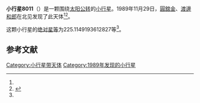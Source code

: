 {{Infobox planet
| bgcolour = #FFFFC0
| name = 8011 Saijokeiichi
| symbol = 
| image = 
| caption = 
| discovery = yes
| discovery_ref = 
| discoverer = [[圓舘金|圓舘金]]、[[渡邊和郎|渡邊和郎]]
| discovery_site = [[北见|北见]] 
| discovered = 1989年11月29日
| designations = yes
| mp_name = 
| named_after = 
| alt_names = 1989 WG7/ 1976 UV1 / 1986 AC2
| mp_category = [[主带小行星|主带小行星]]
| orbit_ref = <ref name="a">[http://ssd.jpl.nasa.gov/sbdb.cgi?sstr=8011 8011 Saijokeiichi] {{Wayback|url=http://ssd.jpl.nasa.gov/sbdb.cgi?sstr=8011 |date=20201124030252 }}，小行星數據庫瀏覽器（JPL Small-Body Database Browser）－[[美国国家航空航天局|美国国家航空航天局]]喷气推进实验室</ref>
| epoch = 2456400.5 (2013年4月18日更新)
| aphelion = {{convert|3.034571615672397|AU|km|3|abbr=on|lk=out}}
| perihelion = {{convert|2.201039242002759|AU|km|3|abbr=on}}
| semimajor = {{convert|2.617805428837578|AU|km|3|abbr=on}}
| eccentricity = 0.159204417
| period = 1547.050437 [[日|日]]<br />4.24[[儒略年|儒略年]]
| avg_speed = 
| inclination = 1.649211103506794
| asc_node = 236.4831087939546
| mean_anomaly = 
| arg_peri = 225.1149193612827
| satellites = 
| physical_characteristics = yes
| dimensions = 
| mass = 
| density = 
| surface_grav = 
| escape_velocity = 
| sidereal_day = 
| axial_tilt = 
| pole_ecliptic_lat = 
| pole_ecliptic_lon = 
| albedo = 
| temperatures= 
| temp_name1 = 
| mean_temp_1 = 
| max_temp_1 = 
| temp_name2 = 
| max_temp_2 = 
| spectral_type = 
| abs_magnitude = 225.1149193612827
}}

'''小行星8011'''（{{lang-en|8011 Saijokeiichi}}）是一颗围绕[[太阳|太阳]][[公转|公转]]的[[小行星|小行星]]。1989年11月29日，[[圓舘金|圓舘金]]、[[渡邊和郎|渡邊和郎]]在北见发现了此天体<ref name="a" /><ref>{{cite news|title=小行星列表|url=http://cfa-www.harvard.edu/iau/lists/NumberedMPs.txt|accessdate=2013-07-08|newspaper=哈佛大学|archive-date=2008-05-17|archive-url=https://web.archive.org/web/20080517010638/http://cfa-www.harvard.edu/iau/lists/NumberedMPs.txt|dead-url=no}}</ref>。

这颗小行星的[[绝对星等|绝对星等]]为225.1149193612827等<ref name="a" />。

==参考文献==
{{reflist}}
{{Minor Planet Number|[[小行星8010|小行星8010]]|[[小行星8012|小行星8012]]}}

{{小天体}}

[[Category:小行星带天体|Category:小行星带天体]]
[[Category:1989年发现的小行星|Category:1989年发现的小行星]]


{{asteroid-stub}}
